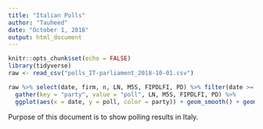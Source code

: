 ```yaml
---
title: "Italian Polls"
author: "Tauheed"
date: "October 1, 2018"
output: html_document
---
```


```r
knitr::opts_chunk$set(echo = FALSE)
library(tidyverse)
raw <- read_csv("polls_IT-parliament_2018-10-01.csv")
```



```r
raw %>% select(date, firm, n, LN, M5S, FIPDLFI, PD) %>% filter(date >= "2017-09-26") %>%
  gather(key = "party", value = "poll", LN, M5S, FIPDLFI, PD) %>% 
  ggplot(aes(x = date, y = poll, color = party)) + geom_smooth() + geom_point(size = 0.5, alpha = 0.1)

```
Purpose of this document is to show polling results in Italy.



```r

```

